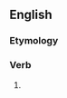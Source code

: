 ==English==

===Etymology===
{{suffix|en|justify|eth}}

===Verb===
{{head|en|verb form}}

# {{en-archaic third-person singular of|justify}}